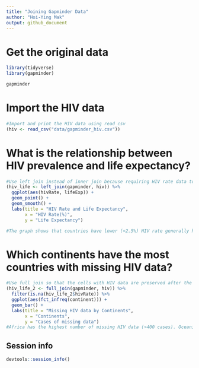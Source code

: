```yaml
---
title: "Joining Gapminder Data"
author: "Hoi-Ying Mak"
output: github_document
---
```


# Get the original data

```r
library(tidyverse)
library(gapminder)

gapminder
```

# Import the HIV data

```r
#Import and print the HIV data using read_csv
(hiv <- read_csv("data/gapminder_hiv.csv"))
```

# What is the relationship between HIV prevalence and life expectancy?

```r
#Use left join instead of inner join because requiring HIV rate data to have match for all variables in gapminder will result in a loss of valable observations. Use geom_point and geom_smooth to show the cases and trend simultaneously. 
(hiv_life <- left_join(gapminder, hiv)) %>%
  ggplot(aes(hivRate, lifeExp)) +
  geom_point() +
  geom_smooth() +
  labs(title = "HIV Rate and Life Expectancy",
       x = "HIV Rate(%)",
       y = "Life Expectancy")

#The graph shows that countries have lower (<2.5%) HIV rate generally have higher life expectancy. However, the point graph shows there are a few outliners that have medium HIV rate(~5%) but extremely low life expentancy (below 40). 
```

# Which continents have the most countries with missing HIV data?

```r
#Use full join so that the cells with HIV data are preserved after the merge of data frames. Then, filter these missing HIV data. Then, use fct_infreq to reorder continents by number of cases missing data. 
(hiv_life_2 <- full_join(gapminder, hiv)) %>%
  filter(is.na(hiv_life_2$hivRate)) %>%
  ggplot(aes(fct_infreq(continent))) +
  geom_bar() +
  labs(title = "Missing HIV data by Continents",
       x = "Continents",
       y = "Cases of missing data")
#Africa has the highest number of missing HIV data (>400 cases). Oceania, the least populated among all continents, has the lowest cases of missing HIV data (<50 cases).
```


## Session info

```r
devtools::session_info()
```


